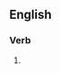 ==English==

===Verb===
{{head|en|verb form}}

# {{lb|en|computing}} {{present participle of|subclass|lang=en|nocat=1}}